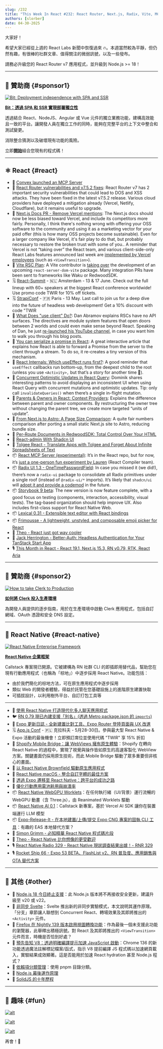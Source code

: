 ```yaml
---
slug: /232
title: "This Week In React #232: React Router, Next.js, Radix, Vite, MCP, Storybook | Entreprise Framework, Shopify, Brownfield, WebGPU, AI, Release-It, Expo | Node.js, Async Svelte, Compile Hints, View Transitions"
authors: [slorber]
date: 04-30-2025
---
```


大家好！

希望大家已經從上週的 React Labs 新聞中恢復過來 🔥。本週當然較為平靜，但仍然有趣，有很棒的社群文章、值得關注的微弱訊號，以及一些發布。

請務必升級您的 React Router v7 應用程式，並升級到 Node.js >= 18！

<!-- truncate -->


<Support />

---

## 💸 贊助商 {#sponsor1}

[![Bit: Deployment independence with SPA and SSR](/emails/issues/232/bit.jpg)](https://bit.dev/?utm_source=ThisWeekInReact&utm_id=10&utm_medium=newsletter)

**[Bit：透過 SPA 和 SSR 實現部署獨立性](https://bit.dev/?utm_source=ThisWeekInReact&utm_id=10&utm_medium=newsletter)**

透過結合 React、NodeJS、Angular 或 Vue 元件的獨立業務功能，建構高效能且一致的平台。讓開發人員在獨立工作的同時，能夠在完整平台的上下文中整合和測試變更。

消除整合猜測以及破壞現有功能的風險。

立即[**開始**](https://bit.dev/?utm_source=ThisWeekInReact&utm_id=10&utm_medium=newsletter)組合您現有的程式碼！

---

## ⚛️ React {#react}

- 💸 [Convex launched an MCP Server](https://convex.link/thisweekmcp)
- 🔐 [React Router vulnerabilities and v7.5.2 fixes](https://github.com/remix-run/react-router/blob/main/CHANGELOG.md#v752): React Router v7 has 2 important security vulnerabilities that could lead to DOS and XSS attacks. They have been fixed in the latest v7.5.2 release. Various cloud providers have deployed a mitigation already (Vercel, Netlify, Cloudflare), but it remains useful to upgrade.
- 👀 [Next.js Docs PR \- Remove Vercel mentions](https://github.com/vercel/next.js/pull/78557): The Next.js docs should now be less biased toward Vercel, and include its competitors more fairly. Personally, I think there's nothing wrong with offering your OSS software to the community and using it as a marketing vector for your paid offer (this is how many OSS projects become sustainable). Even for a larger company like Vercel, it's fair play to do that, but probably necessary to restore the broken trust with some of you.. A reminder that Vercel is not “taking over” the React team, and various client-side-only React Labs features announced last week are [implemented by Vercel employees](https://bsky.app/profile/ricky.fm/post/3lnvyuennss2b) (such as `<ViewTransition>`).
- 👀 [Vite RSC Plan](https://github.com/hi-ogawa/vite-plugins/issues/748): A Vite contributor is [taking over](https://github.com/facebook/react/pull/31768#issuecomment-2823466684) the development of an upcoming `react-server-dom-vite` package. Many integration PRs have been sent to frameworks like Waku or RedwoodSDK.
- 🗓 [React-Summit](https://reactsummit.com/?utm_source=Newsletter&utm_medium=thisweekinreact) - 🇳🇱 Amsterdam - 13 & 17 June. Check out the full lineup with 60+ speakers at the biggest React conference worldwide! Use promo code TWIR for 10% off tickets.
- 🗓️ [StrapiConf](https://conf.strapi.io/?utm_source=thisweekinreact) - 🇫🇷 Paris - 13 May. Last call to join us for a deep dive into the future of headless web development! Get a 10% discount with code "TWIR
- 📜 [What Does "use client" Do?](https://overreacted.io/what-does-use-client-do/): Dan Abramov explains RSCs have no API surfaces. The directives are module system features that open doors between 2 worlds and could even make sense beyond React. Speaking of Dan, he just [re-launched his YouTube channel](https://www.youtube.com/@overreacted-io), in case you want him to walk you through his blog posts.
- 📜 [You can serialize a promise in React](https://twofoldframework.com/blog/you-can-serialize-a-promise-in-react): A great interactive article that explains how React is able to forward a Promise from the server to the client through a stream. To do so, it re-creates a tiny version of this mechanism.
- 📜 [React Internals: Which useEffect runs first?](https://frontendmasters.com/blog/react-internals-which-useeffect-runs-first/): A good reminder that `useEffect` callbacks run bottom-up, from the deepest child to the root (unless you use `<Activity>,` but that’s a story for another time 🙈).
- 📜 [Concurrent Optimistic Updates in React Query](https://tkdodo.eu/blog/concurrent-optimistic-updates-in-react-query): Dominik shares interesting patterns to avoid displaying an inconsistent UI when using React Query with concurrent mutations and optimistic updates. Tip: only call `invalidateQueries()` when there’s a single in-flight mutation.
- 📜 [Parents & Owners in React: Context Providers](https://julesblom.com/writing/parent-owners-context): Explains the difference between parent and owner components. By restructuring the owner tree without changing the parent tree, we create more targeted “units of update”.
- 📜 [From Next.js to Astro: A Page Size Comparison](https://alan.norbauer.com/articles/astro-vs-nextjs-page-size/): A quite fair numbers comparison after porting a small static Next.js site to Astro, reducing bundle size.
- 📜 [Per-Route Documents in RedwoodSDK: Total Control Over Your HTML](https://rwsdk.com/blog/redwoodsdk-multiple-documents)
- 📜 [React-admin With Shadcn UI](https://marmelab.com/blog/2025/04/23/react-admin-with-shadcn.html)
- 💸 [Tolgee React - Translate Apps with Tolgee and Forget About Infinite Spreadsheets of Text](https://tolgee.io/apps-integrations/react)
- 📦 [React MCP Server (experimental)](https://github.com/facebook/react/tree/main/compiler/packages/react-mcp-server): It’s in the React repo, but for now, it’s [just a one-person fun experiment by Lauren](https://github.com/facebook/react/pull/32859) (React Compiler team).
- 📦 [Radix UI 1.3 \- OneTimePasswordField](https://www.radix-ui.com/primitives/docs/overview/releases#april-17-2025): In case you missed it (we did\!), there’s now a `radix-ui` package to consolidate all Radix primitives under a single roof (instead of `@radix-ui/*` imports). It’s likely that `shadcn/ui` will [adopt it and provide a codemod](https://github.com/shadcn-ui/ui/pull/6868#issuecomment-2718219342) in the future.
- 📦 [Storybook 9 beta](https://storybook.js.org/blog/storybook-9-beta/): The new version is now feature complete, with a good focus on testing (components, interaction, accessibility, visual tests). The tag-based organization should help improve UX. Also includes first-class support for React Native Web.
- 📦 [Lexical 0.31 \- Extensible text editor with React bindings](https://github.com/facebook/lexical/releases/tag/v0.31.0)
- 📦 [Frimousse \- A lightweight, unstyled, and composable emoji picker for React](https://frimousse.liveblocks.io/)
- 🎥 [Theo \- React just got way cooler](https://www.youtube.com/watch?v=-dePNpdd44M)
- 🎥 [Jack Herrington \- Better-Auth: Headless Authentication for Your TanStack Start App](https://www.youtube.com/watch?v=Atev8Nxpw7c)
- 🎙️ [This Month in React \- React 19.1, Next.js 15.3, RN v0.79, RTK, React Aria](https://creators.spotify.com/pod/profile/reactiflux/episodes/TMiR-2025-04-React-19-1-helps-debug-owner-stacks-e324h0g)

<SubscribeFormEmbed placement="middle" />

---

## 💸 贊助商 {#sponsor2}

[![How to take Clerk to Production](/emails/issues/232/clerk.jpg)](https://go.clerk.com/fpzcK5F)

**[如何將 Clerk 投入生產環境](https://go.clerk.com/ovPb3z0)**

為開發人員提供的逐步指南，用於在生產環境中啟動 Clerk 應用程式，包括自訂網域、OAuth 憑證和安全 DNS 設定。

---

## 📱 React Native {#react-native}

[![React Native Enterprise Framework](/emails/issues/232/rnef.jpg)](https://www.rnef.dev/)

**[React Native 企業框架](https://www.rnef.dev/)**

Callstack 專案現已開源。它被建構為 RN 社群 CLI 的即插即用替代品，幫助您在現有行動應用程式（也稱為「棕地」）中逐步採用 React Native。功能包括：

- 由於我們簡化的棕地方法，可在原生應用程式中逐步採用
- 類似 Web 的開發者體驗，得益於託管在您基礎設施上的進階原生建置快取
- 可插拔設計，以利用樹外平台、自訂打包工具等

---

- 💸 [使用 React Native 打造現代化多人聊天應用程式](https://go.clerk.com/Y0ne425)
- 🐦 [RN 0.79 現已內建支援「別名」(透過 Metro package.json 的 `imports`)](https://x.com/satya164/status/1916095938604548366)
- 📣 [Expo 更新日誌 - 全新建置比對工具、Expo Router 登陸頁面與 UX 改進](https://expo.dev/changelog/website-updates-4-29-2025)
- 🗓️ [App.js Conf](https://appjs.co/?utm_source=thisweekinreact) - 🇵🇱 克拉科夫 - 5月28-30日。參與最大型 React Native & Expo 活動的最後機會！立即預訂席位並使用代碼 "TWIR" 享 15% 折扣
- 📜 [Shopify Mobile Bridge：讓 WebViews 擁有原生體驗](https://shopify.engineering/mobilebridge-native-webviews)：Shopify 在轉向 React Native 的過程中，實現了視覺與操作皆如原生的高速客製化 WebView 方案。關鍵畫面仍採用原生技術，而此 Mobile Bridge 驅動了眾多重要但非核心的畫面。
- 📜 [以 React Native Brownfield 驅動原生應用程式](https://www.callstack.com/blog/powering-native-apps-with-react-native-brownfield)
- 📜 [React Native macOS - 整合自訂字體的最佳方案](https://shift.infinite.red/the-best-way-to-include-custom-fonts-in-react-native-for-macos-in-2025-4cb235e2d6f7)
- 📜 [透過 Expo 遷移至 React Native：跨平台的成功之路](https://expo.dev/blog/migrating-to-react-native-with-expo)
- 📜 [優化行動應用電池耗用與崩潰率](https://blog.swmansion.com/optimizing-battery-usage-improving-crash-free-rate-in-a-react-native-app-9e80ba1f240a)
- 📦 [React Native WebGPU Worklets](https://github.com/software-mansion-labs/react-native-webgpu-worklets)：在任何執行緒（UI/背景）運行流暢的 WebGPU 動畫（含 Three.js），由 Reanimated Worklets 驅動
- 📦 [React Native AI 0.1](https://github.com/callstackincubator/ai)：Callstack 新專案，基於 Vercel AI SDK 讓你在裝置端運行 LLM 模型
- 📦 [Expo-Release-It - 在本地建置/上傳/提交 Expo CNG 專案的固執 CLI 工具](https://github.com/mym0404/expo-release-it)：有趣的 EAS 本地替代方案？
- 🎥 [Simon Grimm - 必知精華 React Native 程式碼片段](https://www.youtube.com/watch?v=42RKqciqjV0)
- 🎥 [Theo - React Native 比你想像的更受歡迎](https://www.youtube.com/watch?v=GoDXfzpYGTc)
- 🎙️ [React Native Radio 329 - React Native 現狀調查結果出爐！- RNR 329](https://infinite.red/react-native-radio/rnr-329-state-of-react-native-survey-results-are-in)
- 🎙️ [Rocket Ship 66 - Expo 53 BETA、FlashList v2、RN 普及度、應用銷售與 OTA 替代方案](https://share.transistor.fm/s/ba0f8a72)

---

## 🔀 其他 {#other}

- 📣 [Node.js 18 今日終止支援](https://nodejs.org/en/about/previous-releases)：此 Node.js 版本將不再接收安全更新，建議升級至 v20 或 v22。
- 👀 [非同步 Svelte](https://github.com/sveltejs/svelte/discussions/15845)：Svelte 推出新的非同步實驗模式，本文說明其運作原理。「分支」章節讓人聯想到 Concurrent React、轉場效果及其即將推出的 `<Activity>` 元件。
- 👀 [Firefox 在 Nightly 139 版本啟用視圖轉換功能](https://www.mozilla.org/en-US/firefox/140.0a1/releasenotes/#note-790833)：作為最後一個未支援此功能的瀏覽器，此舉釋出積極訊號。對 React 及其即將推出的 `<ViewTransition>` 元件而言，時機是否恰到好處？
- 📜 [預先告知 V8：透過明確編譯提示加速 JavaScript 啟動](https://v8.dev/blog/explicit-compile-hints)：Chrome 136 的新功能透過魔法註解標記檔案/函式，指示 V8 提前編譯 JS 程式碼以加速網頁載入，實驗結果成效顯著。這是否能用於加速 React hydration 甚至 Node.js 程式？
- 📜 [依賴項分類管理](https://antfu.me/posts/categorize-deps)：使用 pnpm 目錄分類。
- 📜 [Node.js 幕後運作原理](https://www.deepintodev.com/blog/how-nodejs-works-behind-the-scenes)
- 📜 [SolidJS 的十年歷程](https://dev.to/this-is-learning/a-decade-of-solidjs-32f4)

---

## 🤭 趣味 {#fun}

[![alt](/emails/issues/232/meme0.jpg)](https://www.linkedin.com/posts/yangshun_react-vue-svelte-activity-7313404647040249856-uNQi/)

[![alt](/emails/issues/232/meme.jpg)](https://www.reddit.com/r/reactnative/comments/1jxoppk/is_this_you/)

[![alt](/emails/issues/232/meme2.jpg)](https://x.com/jarredsumner/status/1916535123568140571)

再會！👋